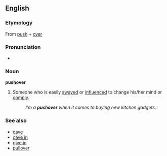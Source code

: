 ==English==
===Etymology===
From [[push]] + [[over]]

===Pronunciation===
*{{audio|en-us-pushover.ogg|Audio (US)}}

===Noun===
'''pushover'''
#Someone who is easily [[sway]]ed or [[influence]]d to change his/her mind or [[comply]].
#:''I'm a '''pushover''' when it comes to buying new kitchen gadgets.''

===See also===
*[[cave]]
*[[cave in]]
*[[give in]]
*[[pullover]]